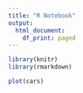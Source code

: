 ```yaml
---
title: "R Notebook"
output:
  html_document:
    df_print: paged
---
```


```r
library(knitr)
library(rmarkdown)
```
 

```r
plot(cars)
```

